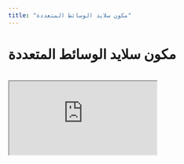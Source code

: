 ```yaml
---
title: "مكون سلايد الوسائط المتعددة"
--- 
```



# مكون سلايد الوسائط المتعددة

<br/>

<iframe className="aspect-video rounded-xl w-full" src="https://www.youtube.com/embed/JwfeYFwIgQM" allow="accelerometer; autoplay; clipboard-write; encrypted-media; gyroscope; picture-in-picture" allowFullScreen />


يمكنك استخدام سلايدر الوسائط المتعددة في ثيم "جميل" لإضافة فيديوهات، صور، أو نصوص مع إمكانية تحديد لون الخلفية. يوفر لك هذا السلايدر تحكمًا كاملاً في موضع النصوص على الشريحة، بالإضافة إلى إمكانية إضافة صور أو فيديوهات مخصصة للشاشات الصغيرة مثل الجوالات. يعد هذا المكون المثالي لتصميم صفحة رئيسية جذابة ومرنة للمتاجر الإلكترونية. 



<Screenshot src={MediaSliderOptions} alt="Media Slide Component" />



<br/>
## كيفية إضافة فيديو لسلايد الوسائط المتعددة:
<br/>
بشكل أساسي، منصة سلة لا توفر إمكانية إضافة فيديو مباشرة، لكن يمكن رفع الفيديو على منصة خارجية تمنحك إمكانية استضافة الفيديو وتحميله عبر CDN.

هذا الفيديو يشرح كيفية إضافة فيديو للثيم باستخدام منصة Wix بشكل مجاني.

<br/>
<iframe className="aspect-video rounded-xl w-full" src="https://www.youtube.com/embed/eCKFqM2MM18" allow="accelerometer; autoplay; clipboard-write; encrypted-media; gyroscope; picture-in-picture" allowFullScreen />
